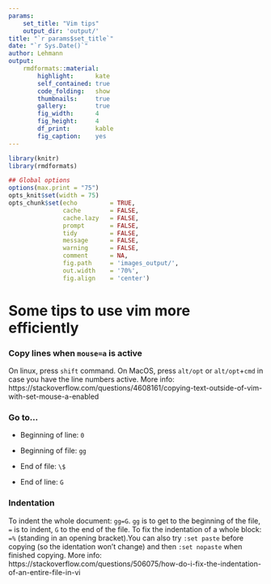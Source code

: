 ```yaml
---
params:
    set_title: "Vim tips"
    output_dir: 'output/'
title: "`r params$set_title`"
date: "`r Sys.Date()`"
author: Lehmann
output:
    rmdformats::material:
        highlight:      kate
        self_contained: true
        code_folding:   show
        thumbnails:     true
        gallery:        true
        fig_width:      4
        fig_height:     4
        df_print:       kable
        fig_caption:    yes
---
```



```r
library(knitr)
library(rmdformats)

## Global options
options(max.print = "75")
opts_knit$set(width = 75)
opts_chunk$set(echo         = TRUE,
               cache        = FALSE,
               cache.lazy   = FALSE,
               prompt       = FALSE,
               tidy         = FALSE,
               message      = FALSE,
               warning      = FALSE,
               comment      = NA,
               fig.path     = 'images_output/',
               out.width    = '70%',
               fig.align    = 'center')
```

# Some tips to use vim more efficiently

### Copy lines when `mouse=a` is active
On linux, press `shift` command. On MacOS, press `alt/opt` or `alt/opt`+`cmd` in case you have the line numbers active. More info: https://stackoverflow.com/questions/4608161/copying-text-outside-of-vim-with-set-mouse-a-enabled

### Go to...

* Beginning of line: `0`

* Beginning of file: `gg`

* End of file: `\$`

* End of line: `G`

### Indentation
To indent the whole document: `gg=G`. `gg` is to get to the beginning of the file, `=` is to indent, `G` to the end of the file. To fix the indentation of a whole block: `=%` (standing in an opening bracket).You can also try `:set paste` before copying (so the identation won't change) and then `:set nopaste` when finished copying. More info: https://stackoverflow.com/questions/506075/how-do-i-fix-the-indentation-of-an-entire-file-in-vi
